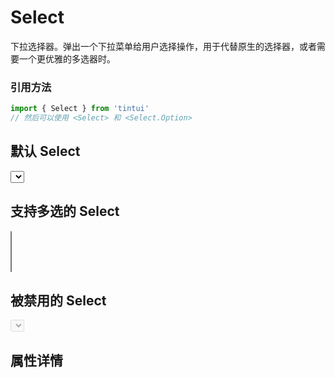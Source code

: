 

<Meta title='TintUI|Select' component={Select} />

# Select
下拉选择器。弹出一个下拉菜单给用户选择操作，用于代替原生的选择器，或者需要一个更优雅的多选器时。
### 引用方法
~~~js
import { Select } from 'tintui'
// 然后可以使用 <Select> 和 <Select.Option>
~~~

## 默认 Select

<Preview >
  <Story name='default-select' >
    <Select
      placeholder="请选择"
      onChange={action('changed')}
      onVisibleChange={action('visible')}
    >
      <Select.Option value="nihao" />
      <Select.Option value="nihao2" />
      <Select.Option value="nihao3" />
      <Select.Option value="disabled" disabled/>
      <Select.Option value="nihao5" />
    </Select>
  </Story>
</Preview>

## 支持多选的 Select


<Preview>
  <Story name='multiple-select' >
    <Select
        placeholder="支持多选欧！"
        onChange={action('changed')}
        onVisibleChange={action('visible')}
        multiple
      >
        <Select.Option value="nihao" />
        <Select.Option value="nihao2" />
        <Select.Option value="nihao3" />
        <Select.Option value="viking" />
        <Select.Option value="viking2" />
      </Select>
  </Story>
</Preview>

## 被禁用的 Select


<Preview>
  <Story name='disabled-select' >
    <Select
      placeholder="禁用啦！"
      disabled
    >
      <Select.Option value="nihao" />
      <Select.Option value="nihao2" />
      <Select.Option value="nihao3" />
    </Select> 
  </Story>
</Preview>

## 属性详情 

<Props of={Select} />